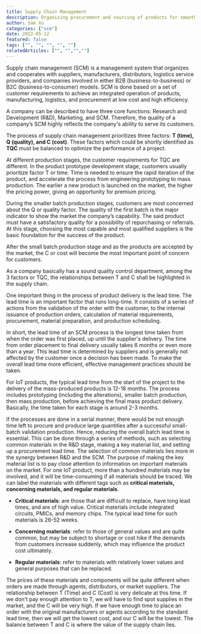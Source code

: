 ```yaml
---
title: Supply Chain Management
description: Organizing procurement and sourcing of products for smooth and efficient project runs. 
author: Sam Xu
categories: ["scm"]
date: 2022-05-12
featured: false
tags: ["", "", "", "", ""]
relatedArticles: ["", "","",""]
---
```


Supply chain management (SCM) is a management system that organizes and cooperates with suppliers, manufacturers, distributors, logistics service providers, and companies involved in either B2B (business-to-business) or B2C (business-to-consumer) models. SCM is done based on a set of customer requirements to achieve an integrated operation of products, manufacturing, logistics, and procurement at low cost and high efficiency. 

A company can be described to have three core functions: Research and Development (R&D), Marketing, and SCM. Therefore, the quality of a company’s SCM highly reflects the company's ability to serve its customers. 

The process of supply chain management prioritizes three factors: **T (time), Q (quality), and C (cost)**. These factors which could be shortly identified as **TQC** must be balanced to optimize the performance of a project. 

At different production stages, the customer requirements for TQC are different. In the product prototype development stage, customers usually prioritize factor T or time. Time is needed to ensure the rapid iteration of the product, and accelerate the process from engineering prototyping to mass production. The earlier a new product is launched on the market, the higher the pricing power, giving an opportunity for premium pricing. 

During the smaller batch production stages, customers are most concerned about the Q or quality factor. The quality of the first batch is the major indicator to show the market the company’s capability. The said product must have a satisfactory quality for a possibility of repurchasing or referrals. At this stage, choosing the most capable and most qualified suppliers is the basic foundation for the success of the product. 

After the small batch production stage and as the products are accepted by the market, the C or cost will become the most important point of concern for customers. 

As a company basically has a sound quality control department, among the 3 factors or TQC, the relationships between T and C shall be highlighted in the supply chain. 

One important thing in the process of product delivery is the lead time. The lead time is an important factor that runs long-time. It consists of a series of actions from the validation of the order with the customer, to the internal issuance of production orders, calculation of material requirements, procurement, material preparation, and production scheduling. 

In short, the lead time of an SCM process is the longest time taken from when the order was first placed, up until the supplier's delivery. The time from order placement to final delivery usually takes 6 months or even more than a year. This lead time is determined by suppliers and is generally not affected by the customer once a decision has been made. To make the overall lead time more efficient, effective management practices should be taken.

For IoT products, the typical lead time from the start of the project to the delivery of the mass-produced products is 12-18 months. The process includes prototyping (including the alterations), smaller batch production, then mass production, before achieving the final mass product delivery. Basically, the time taken for each stage is around 2-3 months. 

If the processes are done in a serial manner, there would be not enough time left to procure and produce large quantities after a successful small-batch validation production. Hence, reducing the overall batch lead time is essential. This can be done through a series of methods, such as selecting common materials in the R&D stage, making a key material list, and setting up a procurement lead time. The selection of common materials lies more in the synergy between R&D and the SCM. The purpose of making the key material list is to pay close attention to information on important materials on the market. For one IoT product, more than a hundred materials may be involved, and it will be time-consuming if all materials should be traced. We can label the materials with different tags such as **critical materials, concerning materials, and regular materials**. 

- **Critical materials**: are those that are difficult to replace, have long lead times, and are of high value. Critical materials include integrated circuits, PMICs, and memory chips. The typical lead time for such materials is 26-52 weeks. 

- **Concerning materials**: refer to those of general values and are quite common, but may be subject to shortage or cost hike if the demands from customers increase suddenly, which may influence the product cost ultimately. 

- **Regular materials**: refer to materials with relatively lower values and general purposes that can be replaced. 

The prices of these materials and components will be quite different when orders are made through agents, distributors, or market suppliers. The relationship between T (Time) and C (Cost) is very delicate at this time. If we don't pay enough attention to T, we will have to find spot supplies in the market, and the C will be very high. If we have enough time to place an order with the original manufacturers or agents according to the standard lead time, then we will get the lowest cost, and our C will be the lowest. The balance between T and C is where the value of the supply chain lies.
